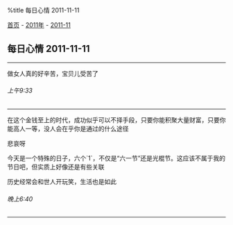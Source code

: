 %title 每日心情 2011-11-11

[[../../../index|首页]] - [[../index|2011年]] - [[index|2011-11]]
==每日心情 2011-11-11==
----
做女人真的好辛苦，宝贝儿受苦了
======上午9:33======
----
在这个金钱至上的时代，成功似乎可以不择手段，只要你能积聚大量财富，只要你能高人一等，没人会在乎你是通过的什么途径

悲哀呀

今天是一个特殊的日子，六个`1`，不仅是“六一节”还是光棍节。这应该不属于我的节日吧，但实质上好像还是有些关联

历史经常会和世人开玩笑，生活也是如此
======晚上6:40======
----
